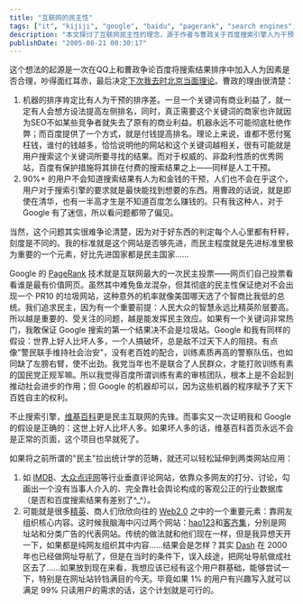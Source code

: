 ```yaml
---
title: "互联网的民主性"
tags: ["it", "kijiji", "google", "baidu", "pagerank", "search engines", "democracy", "internet", "web2.0"]
description: "本文探讨了互联网民主性的理念，源于作者与曹政关于百度搜索引擎人为干预结果排序的争论。作者立场鲜明地支持Google PageRank算法的“民主投票“机制，认为网页自主投票能确保价值判断的公正性，并基于“人民大众的智慧永远比精英阶层要高“的假设，将互联网民主与政治民主进行类比。文章还讨论了维基百科作为互联网民主典范的成功，证明“好人比坏人多“的假设是正确的。最后，作者将民主理念延伸到垂直评论网站（如IMDB、大众点评网）和Web2.0应用，探讨了用户生成内容对传统商业模式的挑战，特别是以网址导航站和分类广告网站为例，设想纯由用户组织内容的可能性。"
publishDate: "2005-08-21 00:30:17"
---
```


这个想法的起源是一次在QQ上和曹政争论百度将搜索结果排序中加入人为因素是否合理，吵得面红耳赤，最后决定[下次我去时北京当面理论](http://love.baidu.com/chn.php?tn=baidux&wd=%B4%F7%D4%C6%BD%DC)。曹政的理由很清楚：

1. 机器的排序肯定比有人为干预的排序差。一旦一个关键词有商业利益了，就一定有人会想方设法提高左侧排名，同时，真正需要这个关键词的商家也许就因为SEO不如某些竞争者就失去了原有的商业利益。机器永远不可能彻底杜绝作弊；而百度提供了一个方式，就是付钱提高排名。理论上来说，谁都不愿付冤枉钱，谁付的钱越多，恰恰说明他的网站和这个关键词越相关，很有可能就是用户搜索这个关键词所要寻找的结果。而对于权威的、非盈利性质的优秀网站，百度有保护措施将其排在付费的搜索结果之上——同样是人工干预。
2. 90%+ 的用户不会知道搜索结果有人为和金钱的干预，人们也不会在乎这个，用户对于搜索引擎的要求就是最快能找到想要的东西。用曹政的话说，就是即使在清华，也有一半高才生是不知道百度怎么赚钱的。只有我这种人，对于 Google 有了迷信，所以看问题都带了偏见。

当然，这个问题其实很难争论清楚，因为对于好东西的判定每个人心里都有杆秤，刻度是不同的。我的标准就是这个网站是否够先进，而民主程度就是先进标准里极为重要的一个元素，好比先进国家都是民主国家……

Google 的 [PageRank](http://blog.xdanger.com/archives/2003/12/18/000046.html) 技术就是互联网最大的一次民主投票——网页们自己投票看看谁是最有价值网页。虽然其中难免鱼龙混杂，但其彻底的民主性保证绝对不会出现一个 PR10 的垃圾网站，这种意外的机率就像美国哪天选了个智商比我低的总统。我们追求民主，因为有一个重要前提：人民大众的智慧永远比精英阶层要高。所以越是重要的、受关注的问题，越是能发挥民主效应。如果有一个关键词非常热门，我敢保证 Google 搜索的第一个结果决不会是垃圾站。Google 和我有同样的假设：世界上好人比坏人多，一个人搞破坏，总是敌不过天下人的阻挠。有点像"警民联手维持社会治安"，没有老百姓的配合，训练素质再高的警察队伍，也如同缺了左膀右臂，使不出劲。我党当年也不是联合了人民群众，才能打败训练有素的国民党正规军嘛。所以我觉得百度所谓训练有素的审核团队，根本上是不会起到推动社会进步的作用；但 Google 的机器却可以，因为这些机器的程序赋予了天下百姓自主的权利。

不止搜索引擎，[维基百科](http://meta.wikipedia.org/)更是民主互联网的先锋。而事实又一次证明我和 Google 的假设是正确的：这世上好人比坏人多。如果坏人多的话，维基百科首页永远不会是正常的页面，这个项目也早就死了。

如果将之前所谓的"民主"拉出统计学的范畴，就还可以轻松延伸到两类网站应用：

1. 如 [IMDB](http://www.imdb.com/)、[大众点评网](http://www.zsurvey.com/)等行业垂直评论网站，依靠众多网友的打分、讨论，勾画出一个没有当事人介入的、完全靠社会舆论构成的客观公正的行业数据库（是否和百度搜索结果有差别了^\_^）。
2. 可能就是很多[精英](http://blog.donews.com/)、商人们欣欣向往的 [Web2.0](http://www.xdanger.com/tags/web20/) 之中的一个重要元素：靠网友组织核心内容。这时候我脑海中闪过两个网站：[hao123](http://www.hao123.com/)和[客齐集](http://www.kijiji.com.cn/)，分别是网址站和分类广告的代表网站。传统的做法就和他们现在一样，但是我异想天开一下，如果都是纯网友组织其中内容……结果会是怎样？其实 [Dash](http://blog.verycd.com/dash/) 在 2000 年也已经做网址导航了，但是在当时的条件下，误入歧途，把网址导航做成社区去了……如果放到现在来看，我想应该已经有这个用户群基础，能够尝试一下，特别是在网址站铃铛满目的今天。毕竟如果 1% 的用户有兴趣写入就可以满足 99% 只读用户的需求的话，这个计划就是可行的。
